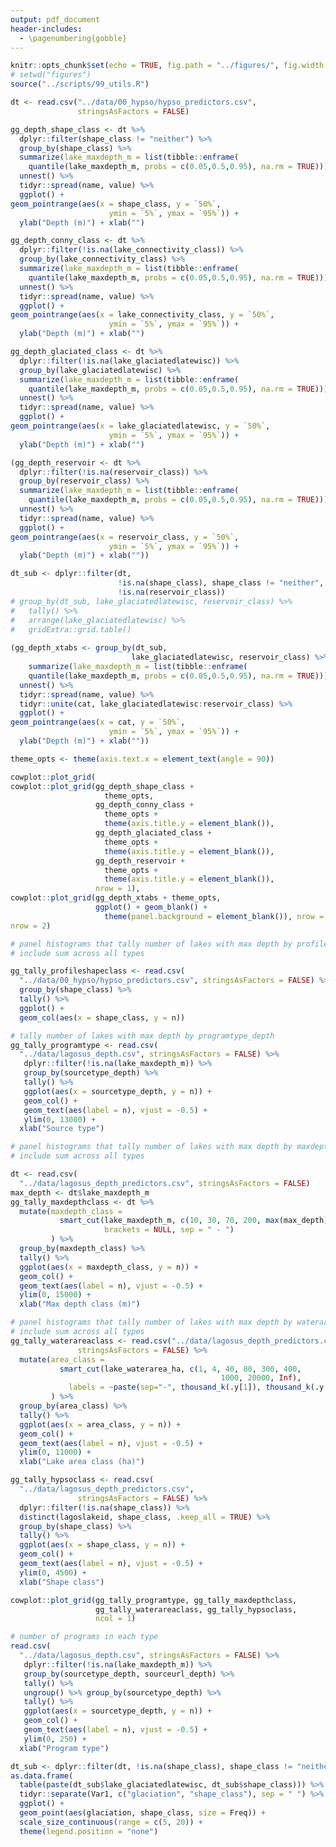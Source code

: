 ```yaml
---
output: pdf_document
header-includes: 
  - \pagenumbering{gobble}
---
```


```r
knitr::opts_chunk$set(echo = TRUE, fig.path = "../figures/", fig.width = 6.5, fig.height = 4.5)
# setwd("figures")
source("../scripts/99_utils.R")
```

```r

dt <- read.csv("../data/00_hypso/hypso_predictors.csv", 
               stringsAsFactors = FALSE)

gg_depth_shape_class <- dt %>%
  dplyr::filter(shape_class != "neither") %>%
  group_by(shape_class) %>%
  summarize(lake_maxdepth_m = list(tibble::enframe(
    quantile(lake_maxdepth_m, probs = c(0.05,0.5,0.95), na.rm = TRUE)))) %>% 
  unnest() %>%
  tidyr::spread(name, value) %>%
  ggplot() +
geom_pointrange(aes(x = shape_class, y = `50%`, 
                      ymin = `5%`, ymax = `95%`)) +
  ylab("Depth (m)") + xlab("")
```

```r

gg_depth_conny_class <- dt %>%
  dplyr::filter(!is.na(lake_connectivity_class)) %>%
  group_by(lake_connectivity_class) %>%
  summarize(lake_maxdepth_m = list(tibble::enframe(
    quantile(lake_maxdepth_m, probs = c(0.05,0.5,0.95), na.rm = TRUE)))) %>% 
  unnest() %>%
  tidyr::spread(name, value) %>%
  ggplot() +
geom_pointrange(aes(x = lake_connectivity_class, y = `50%`, 
                      ymin = `5%`, ymax = `95%`)) +
  ylab("Depth (m)") + xlab("")
```


```r

gg_depth_glaciated_class <- dt %>%
  dplyr::filter(!is.na(lake_glaciatedlatewisc)) %>%
  group_by(lake_glaciatedlatewisc) %>%
  summarize(lake_maxdepth_m = list(tibble::enframe(
    quantile(lake_maxdepth_m, probs = c(0.05,0.5,0.95), na.rm = TRUE)))) %>% 
  unnest() %>%
  tidyr::spread(name, value) %>%
  ggplot() +
geom_pointrange(aes(x = lake_glaciatedlatewisc, y = `50%`, 
                      ymin = `5%`, ymax = `95%`)) +
  ylab("Depth (m)") + xlab("")
```

```r

(gg_depth_reservoir <- dt %>%
  dplyr::filter(!is.na(reservoir_class)) %>%
  group_by(reservoir_class) %>%
  summarize(lake_maxdepth_m = list(tibble::enframe(
    quantile(lake_maxdepth_m, probs = c(0.05,0.5,0.95), na.rm = TRUE)))) %>% 
  unnest() %>%
  tidyr::spread(name, value) %>%
  ggplot() +
geom_pointrange(aes(x = reservoir_class, y = `50%`, 
                      ymin = `5%`, ymax = `95%`)) +
  ylab("Depth (m)") + xlab(""))
```

```r
dt_sub <- dplyr::filter(dt, 
                        !is.na(shape_class), shape_class != "neither", 
                        !is.na(reservoir_class))
# group_by(dt_sub, lake_glaciatedlatewisc, reservoir_class) %>%
#   tally() %>%
#   arrange(lake_glaciatedlatewisc) %>%
#   gridExtra::grid.table()
  
(gg_depth_xtabs <- group_by(dt_sub, 
                           lake_glaciatedlatewisc, reservoir_class) %>%
    summarize(lake_maxdepth_m = list(tibble::enframe(
    quantile(lake_maxdepth_m, probs = c(0.05,0.5,0.95), na.rm = TRUE)))) %>% 
  unnest() %>%
  tidyr::spread(name, value) %>%
  tidyr::unite(cat, lake_glaciatedlatewisc:reservoir_class) %>%
  ggplot() +
geom_pointrange(aes(x = cat, y = `50%`, 
                      ymin = `5%`, ymax = `95%`)) +
  ylab("Depth (m)") + xlab(""))

```

```r
theme_opts <- theme(axis.text.x = element_text(angle = 90))

cowplot::plot_grid(  
cowplot::plot_grid(gg_depth_shape_class + 
                     theme_opts, 
                   gg_depth_conny_class + 
                     theme_opts +
                     theme(axis.title.y = element_blank()), 
                   gg_depth_glaciated_class + 
                     theme_opts +
                     theme(axis.title.y = element_blank()), 
                   gg_depth_reservoir + 
                     theme_opts +
                     theme(axis.title.y = element_blank()), 
                   nrow = 1), 
cowplot::plot_grid(gg_depth_xtabs + theme_opts, 
                   ggplot() + geom_blank() + 
                     theme(panel.background = element_blank()), nrow = 1), 
nrow = 2)

```

```r
# panel histograms that tally number of lakes with max depth by profileshape_class
# include sum across all types

gg_tally_profileshapeclass <- read.csv(
  "../data/00_hypso/hypso_predictors.csv", stringsAsFactors = FALSE) %>% 
  group_by(shape_class) %>%
  tally() %>%
  ggplot() + 
  geom_col(aes(x = shape_class, y = n))
```

```r
# tally number of lakes with max depth by programtype_depth
gg_tally_programtype <- read.csv(
  "../data/lagosus_depth.csv", stringsAsFactors = FALSE) %>% 
   dplyr::filter(!is.na(lake_maxdepth_m)) %>%
   group_by(sourcetype_depth) %>% 
   tally() %>% 
   ggplot(aes(x = sourcetype_depth, y = n)) + 
   geom_col() + 
   geom_text(aes(label = n), vjust = -0.5) + 
   ylim(0, 13000) +
  xlab("Source type")
```


```r
# panel histograms that tally number of lakes with max depth by maxdepth_class
# include sum across all types

dt <- read.csv(
  "../data/lagosus_depth_predictors.csv", stringsAsFactors = FALSE)
max_depth <- dt$lake_maxdepth_m
gg_tally_maxdepthclass <- dt %>%
  mutate(maxdepth_class = 
           smart_cut(lake_maxdepth_m, c(10, 30, 70, 200, max(max_depth)), 
                     brackets = NULL, sep = " - ")
         ) %>%
  group_by(maxdepth_class) %>%
  tally() %>%
  ggplot(aes(x = maxdepth_class, y = n)) +
  geom_col() + 
  geom_text(aes(label = n), vjust = -0.5) +
  ylim(0, 15000) + 
  xlab("Max depth class (m)")
```

```r
# panel histograms that tally number of lakes with max depth by waterarea_class
# include sum across all types
gg_tally_waterareaclass <- read.csv("../data/lagosus_depth_predictors.csv", 
               stringsAsFactors = FALSE) %>%
  mutate(area_class =
           smart_cut(lake_waterarea_ha, c(1, 4, 40, 80, 300, 400,
                                               1000, 20000, Inf),
             labels = ~paste(sep="-", thousand_k(.y[1]), thousand_k(.y[2])))
         ) %>%
  group_by(area_class) %>%
  tally() %>%
  ggplot(aes(x = area_class, y = n)) +
  geom_col() + 
  geom_text(aes(label = n), vjust = -0.5) +
  ylim(0, 11000) + 
  xlab("Lake area class (ha)")
```

```r
gg_tally_hypsoclass <- read.csv(
  "../data/lagosus_depth_predictors.csv", 
               stringsAsFactors = FALSE) %>%
  dplyr::filter(!is.na(shape_class)) %>%
  distinct(lagoslakeid, shape_class, .keep_all = TRUE) %>%
  group_by(shape_class) %>%
  tally() %>%
  ggplot(aes(x = shape_class, y = n)) +
  geom_col() + 
  geom_text(aes(label = n), vjust = -0.5) +
  ylim(0, 4500) + 
  xlab("Shape class")
```

```r
cowplot::plot_grid(gg_tally_programtype, gg_tally_maxdepthclass, 
                   gg_tally_waterareaclass, gg_tally_hypsoclass, 
                   ncol = 1)
```

```r
# number of programs in each type
read.csv(
  "../data/lagosus_depth.csv", stringsAsFactors = FALSE) %>% 
   dplyr::filter(!is.na(lake_maxdepth_m)) %>%
   group_by(sourcetype_depth, sourceurl_depth) %>% 
   tally() %>% 
   ungroup() %>% group_by(sourcetype_depth) %>%
   tally() %>%
   ggplot(aes(x = sourcetype_depth, y = n)) + 
   geom_col() + 
   geom_text(aes(label = n), vjust = -0.5) + 
   ylim(0, 250) +
  xlab("Program type")
```

```r
dt_sub <- dplyr::filter(dt, !is.na(shape_class), shape_class != "neither")
as.data.frame(
  table(paste(dt_sub$lake_glaciatedlatewisc, dt_sub$shape_class))) %>%
  tidyr::separate(Var1, c("glaciation", "shape_class"), sep = " ") %>%
  ggplot() + 
  geom_point(aes(glaciation, shape_class, size = Freq)) +
  scale_size_continuous(range = c(5, 20)) +
  theme(legend.position = "none")
```
